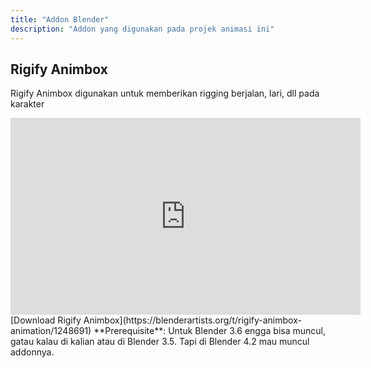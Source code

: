 ```yaml
---
title: "Addon Blender"
description: "Addon yang digunakan pada projek animasi ini"
---
```


## Rigify Animbox
Rigify Animbox digunakan untuk memberikan rigging berjalan, lari, dll pada karakter
<iframe
  width="560"
  height="315"
  src="https://www.youtube.com/embed/UEY_z3o6c1Q"
  title="YouTube video player"
  frameBorder="0"
  allow="accelerometer; autoplay; clipboard-write; encrypted-media; gyroscope; picture-in-picture"
  allowFullScreen
  style={{ width: '100%', borderRadius: '0.5rem' }}
></iframe>
[Download Rigify Animbox](https://blenderartists.org/t/rigify-animbox-animation/1248691)
<Info>
  **Prerequisite**: Untuk Blender 3.6 engga bisa muncul, gatau kalau di kalian atau di Blender 3.5. Tapi di Blender 4.2 mau muncul addonnya.
</Info>